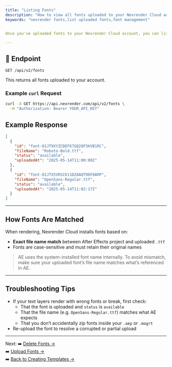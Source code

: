 ```yaml
---
title: "Listing Fonts"
description: "How to view all fonts uploaded to your Nexrender Cloud account."
keywords: "nexrender fonts,list uploaded fonts,font management"


Once you've uploaded fonts to your Nexrender Cloud account, you can list them to confirm their availability or debug font-related issues.

---
```


## 📄 Endpoint

```http
GET /api/v2/fonts
```

This returns all fonts uploaded to your account.

### Example `curl` Request

```bash
curl -X GET https://api.nexrender.com/api/v2/fonts \
  -H "Authorization: Bearer YOUR_API_KEY"
```

##  Example Response

```json
[
  {
    "id": "font-01JT9XYZCDEF67GQ28P3KVB1RC",
    "fileName": "Roboto-Bold.ttf",
    "status": "available",
    "uploadedAt": "2025-05-14T11:00:00Z"
  },
  {
    "id": "font-01JTX5VRSCK11DZ8AQT90F6BRP",
    "fileName": "OpenSans-Regular.ttf",
    "status": "available",
    "uploadedAt": "2025-05-14T11:02:17Z"
  }
]
```

---

## How Fonts Are Matched

When rendering, Nexrender Cloud installs fonts based on:

- **Exact file name match** between After Effects project and uploaded `.ttf`
- Fonts are case-sensitive and must retain their original names

> AE uses the system-installed font name internally. To avoid mismatch, make sure your uploaded font’s file name matches what’s referenced in AE.

---

## Troubleshooting Tips

- If your text layers render with wrong fonts or break, first check:
  - That the font is uploaded and `status` is `available`
  - That the file name (e.g. `OpenSans-Regular.ttf`) matches what AE expects
  - That you don’t accidentally zip fonts inside your `.aep` or `.mogrt`
- Re-upload the font to resolve a corrupted or partial upload

---

Next:
➡️ [Delete Fonts →](../fonts/delete)\
➡️ [Upload Fonts →](../fonts/upload)\
➡️ [Back to Creating Templates →](../templates/creating)